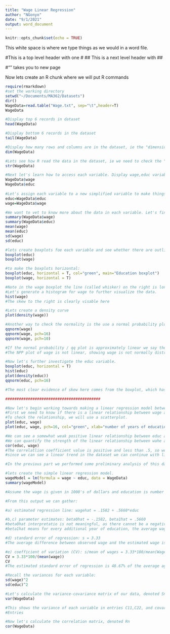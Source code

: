 ```yaml
---
title: "Wage Linear Regression"
author: "NGonyo"
date: "9/1/2021"
output: word_document
---
```



```r
knitr::opts_chunk$set(echo = TRUE)
```

This white space is where we type things as we would in a word file.

#This is a top level header with one #
## This is a next level header with ##

#"\newpage" takes you to new page

Now lets create an R chunk where we will put R commands

```r

require(rmarkdown)
#set the working directory
setwd("~/Documents/MA362/Datasets")
dir()
WageData=read.table("Wage.txt", sep="\t",header=T)
WageData

#Display top 6 records in dataset
head(WageData)

#Display bottom 6 records in the dataset
tail(WageData)

#Display how many rows and columns are in the dataset, ie the "dimensions"
dim(WageData)

#Lets see how R read the data in the dataset, ie we need to check the "structure" of the dataset
str(WageData)

#Next let's learn how to access each variable. Display wage,educ variable
WageData$wage
WageData$educ
  
#Let's assign each variable to a new simplified variable to make things easier.
educ=WageData$educ
wage=WageData$wage

#We want to vet to know more about the data in each variable. Let's find the standard deviation and wage of each variable.
summary(WageData$wage)
summary(WageData$educ)
mean(wage)
mean(educ)
sd(wage)
sd(educ)

#lets create boxplots foe each variable and see whether there are outliers. Note a box plot with equal lines to ea. side is uniformly distributed. A boxplot with a longer line on the right signifies a right skew. Opposite is true for left skew.
boxplot(educ)
boxplot(wage)

#to make the boxplots horizontal:
boxplot(educ, horizontal = T, col="green", main="Education boxplot")
boxplot(wage, horizontal = T)

#Note in the wage boxplot the line (called whisker) on the right is longer, signifying a right skew. There are also no dots on the end of ea. side, meaning no outlier observations.
#Let's generate a histogram for wage to further visualize the data.
hist(wage)
#The skew to the right is clearly visable here

#Lets create a density curve
plot(density(wage))

#Another way to check the normality is the use a normal probability plot (aka QQplot) is great if working with a small sample size. changing pch results in different plot shapes.
qqnorm(wage)
qqnorm(wage, pch=16)
qqnorm(wage, pch=10)

#If the normal probability / qq plot is approximately linear we say the variable is apporx. normally distributed.
#The NPP plot of wage is not linear, showing wage is not normally distributed.

#Now let's further investigate the educ variable.
boxplot(educ, horizontal = T)
hist(educ)
plot(density(educ))
qqnorm(educ, pch=16)

#The most clear evidence of skew here comes from the boxplot, which has a longer left whisker than right whisker. The other graphs show educ being approximately normal.

##########################################

#Now let's begin working towards making a linear regression model between our two variables.
#First we need to know if there is a linear relationship between wage and educ. For us to use linear regression there needs to be linear relationship between wage and educ.
#To check the relationship, we will use a scatterplot.
plot(educ, wage)
plot(educ, wage, pch=16, col="green", xlab="number of years of education", ylab="wage in dollars", main="Wage vs Education")

#We can see a somewhat weak positive linear relationship between educ and wage.
#We can quantify the strength of the linear relationship between wahe and educ using correlation coefficient
cor(educ, wage)
#The correlatlion coefficient value is positive and less than .5, so we can confirm that there is a weak positive relationship between educ and wage
#since we can see a linear trend in the dataset we can continue with linear regression.
```

```r
#In the previous part we performed some preliminary analysis of this dataset and verified that educ and wage and have a linear relationship. Therefore, we are good to start the linear regression model

#lets create the simple linear regression model.
wageModel = lm(formula = wage ~ educ, data = WageData)
summary(wageModel)

#Assume the wage is given in 1000's of dollars and education is number of years.

#From this output we can gather:

#a) estimated regression line: wagehat = .1582 + .5660*educ

#b,c) parameter estimates: beta0hat = -.1582, beta1hat = .5660
#beta0hat interpretatio is not meaningful, as there cannot be a negative salary given, even to someone with 0 education. 
#beta1hat means for every additional year of education, the average wage goes up by $566

#d) standard error of regression: s = 3.33
#The average difference between observed wage and the estimated wage is $3330 (really high)

#e) coefficient of variation (CV): s/mean of wages = 3.33*100/mean(WageData$Wage) =
CV = 3.33*100/(mean(wage))
CV
#The estimated standard error of regression is 48.67% of the average age. As this CV is greater than 10%, this is not favorable and shows a large amount of variation in the regression model
```

```r

#Recall the variances for each variable:
sd(wage)^2
sd(educ)^2

#Let's calculate the variance-covariance matrix of our data, denoted Sn,
var(WageData)

#This shows the variance of each variable in entries C11,C22, and covariance of the two variables in entries C12,C21
#Entries 

#Now let's calculate the correlation matrix, denoted Rn
cor(WageData)

```
